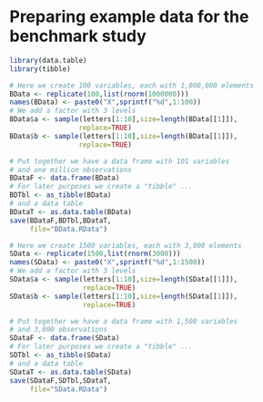 # Preparing example data for the benchmark study

```r
library(data.table)
library(tibble)
```

```r
# Here we create 100 variables, each with 1,000,000 elements
BData <- replicate(100,list(rnorm(1000000)))
names(BData) <- paste0("X",sprintf("%d",1:100))
# We add a factor with 3 levels
BData$a <- sample(letters[1:10],size=length(BData[[1]]),
                 replace=TRUE)
BData$b <- sample(letters[1:10],size=length(BData[[1]]),
                 replace=TRUE)
```

```r
# Put together we have a data frame with 101 variables
# and one million observations
BDataF <- data.frame(BData)
# For later purposes we create a "tibble" ...
BDTbl <- as_tibble(BData)
# and a data table
BDataT <- as.data.table(BData)
save(BDataF,BDTbl,BDataT,
     file="BData.RData")
```

```r
# Here we create 1500 variables, each with 3,000 elements
SData <- replicate(1500,list(rnorm(3000)))
names(SData) <- paste0("X",sprintf("%d",1:1500))
# We add a factor with 3 levels
SData$a <- sample(letters[1:10],size=length(SData[[1]]),
                  replace=TRUE)
SData$b <- sample(letters[1:10],size=length(SData[[1]]),
                  replace=TRUE)
```

```r
# Put together we have a data frame with 1,500 variables
# and 3,000 observations
SDataF <- data.frame(SData)
# For later purposes we create a "tibble" ...
SDTbl <- as_tibble(SData)
# and a data table
SDataT <- as.data.table(SData)
save(SDataF,SDTbl,SDataT,
     file="SData.RData")
```
